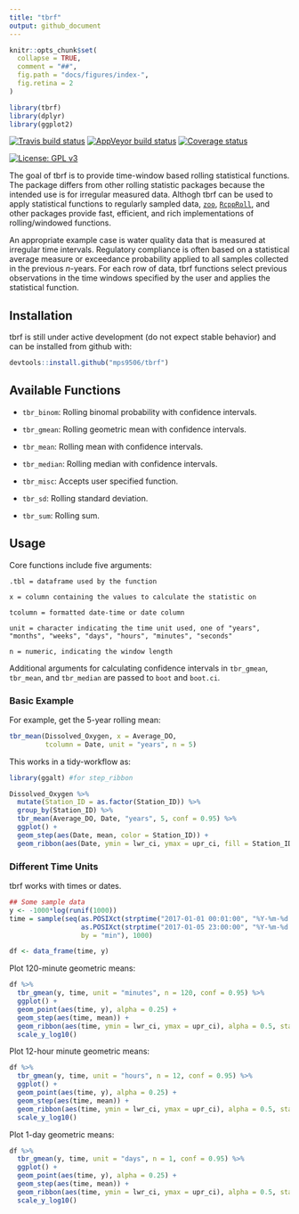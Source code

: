 ```yaml
---
title: "tbrf"
output: github_document
---
```


```r
knitr::opts_chunk$set(
  collapse = TRUE,
  comment = "##",
  fig.path = "docs/figures/index-",
  fig.retina = 2
)

library(tbrf)
library(dplyr)
library(ggplot2)
```

[![Travis build status](https://travis-ci.org/mps9506/tbrf.svg?branch=master)](https://travis-ci.org/mps9506/tbrf)
[![AppVeyor build status](https://ci.appveyor.com/api/projects/status/github/mps9506/tbrf?branch=master&svg=true)](https://ci.appveyor.com/project/mps9506/tbrf)
[![Coverage status](https://codecov.io/gh/mps9506/tbrf/branch/master/graph/badge.svg)](https://codecov.io/github/mps9506/tbrf?branch=master)
 
[![License: GPL v3](https://img.shields.io/badge/License-GPL%20v3-blue.svg)](https://www.gnu.org/licenses/gpl-3.0)
 
The goal of tbrf is to provide time-window based rolling statistical functions. The package differs from other rolling statistic packages because the intended use is for irregular measured data. Althogh tbrf can be used to apply statistical functions to regularly sampled data, [`zoo`](https://CRAN.R-project.org/package=zoo), [`RcppRoll`](https://cran.r-project.org/package=RcppRoll), and other packages provide fast, efficient, and rich implementations of rolling/windowed functions.

An appropriate example case is water quality data that is measured at irregular time intervals. Regulatory compliance is often based on a statistical average measure or exceedance probability applied to all samples collected in the previous $n$-years. For each row of data, tbrf functions select previous observations in the time windows specified by the user and applies the statistical function.

## Installation

tbrf is still under active development (do not expect stable behavior) and can be installed from github with:

``` r
devtools::install.github("mps9506/tbrf")
```

## Available Functions

- `tbr_binom`: Rolling binomal probability with confidence intervals.

- `tbr_gmean`: Rolling geometric mean with confidence intervals.

- `tbr_mean`: Rolling mean with confidence intervals.

- `tbr_median`: Rolling median with confidence intervals.

- `tbr_misc`: Accepts user specified function.

- `tbr_sd`: Rolling standard deviation.

- `tbr_sum`: Rolling sum.

## Usage

Core functions include five arguments:

```
.tbl = dataframe used by the function

x = column containing the values to calculate the statistic on

tcolumn = formatted date-time or date column

unit = character indicating the time unit used, one of "years", "months", "weeks", "days", "hours", "minutes", "seconds"

n = numeric, indicating the window length
```
Additional arguments for calculating confidence intervals in `tbr_gmean`, `tbr_mean`, and `tbr_median` are passed to `boot` and `boot.ci`.


### Basic Example

For example, get the 5-year rolling mean:

```r
tbr_mean(Dissolved_Oxygen, x = Average_DO,
         tcolumn = Date, unit = "years", n = 5)
```

This works in a tidy-workflow as:

```r
library(ggalt) #for step_ribbon

Dissolved_Oxygen %>%
  mutate(Station_ID = as.factor(Station_ID)) %>%
  group_by(Station_ID) %>%
  tbr_mean(Average_DO, Date, "years", 5, conf = 0.95) %>%
  ggplot() +
  geom_step(aes(Date, mean, color = Station_ID)) +
  geom_ribbon(aes(Date, ymin = lwr_ci, ymax = upr_ci, fill = Station_ID), alpha = 0.5)
```

### Different Time Units

tbrf works with times or dates.

```r
## Some sample data
y <- -1000*log(runif(1000))
time = sample(seq(as.POSIXct(strptime("2017-01-01 00:01:00", "%Y-%m-%d %H:%M:%S")),
                  as.POSIXct(strptime("2017-01-05 23:00:00", "%Y-%m-%d %H:%M:%S")),
                  by = "min"), 1000)

df <- data_frame(time, y)

```

Plot 120-minute geometric means:

```r
df %>% 
  tbr_gmean(y, time, unit = "minutes", n = 120, conf = 0.95) %>%
  ggplot() +
  geom_point(aes(time, y), alpha = 0.25) +
  geom_step(aes(time, mean)) +
  geom_ribbon(aes(time, ymin = lwr_ci, ymax = upr_ci), alpha = 0.5, stat = "stepribbon") +
  scale_y_log10()
```

Plot 12-hour minute geometric means:
```r
df %>% 
  tbr_gmean(y, time, unit = "hours", n = 12, conf = 0.95) %>%
  ggplot() +
  geom_point(aes(time, y), alpha = 0.25) +
  geom_step(aes(time, mean)) +
  geom_ribbon(aes(time, ymin = lwr_ci, ymax = upr_ci), alpha = 0.5, stat = "stepribbon") +
  scale_y_log10()
```

Plot 1-day geometric means:
```r
df %>% 
  tbr_gmean(y, time, unit = "days", n = 1, conf = 0.95) %>%
  ggplot() +
  geom_point(aes(time, y), alpha = 0.25) +
  geom_step(aes(time, mean)) +
  geom_ribbon(aes(time, ymin = lwr_ci, ymax = upr_ci), alpha = 0.5, stat = "stepribbon") +
  scale_y_log10()
```


